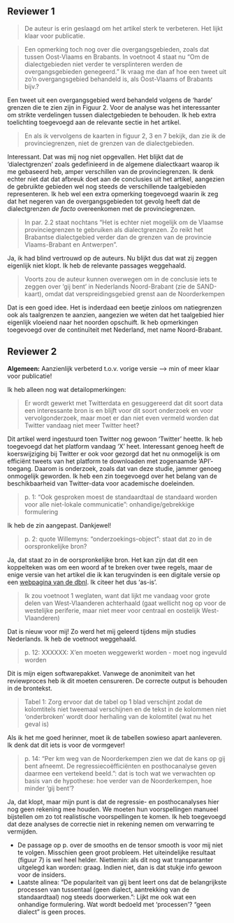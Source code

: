 
## Reviewer 1

> De auteur is erin geslaagd om het artikel sterk te verbeteren. Het lijkt klaar voor publicatie.

> Een opmerking toch nog over die overgangsgebieden, zoals dat tussen Oost-Vlaams en Brabants. In voetnoot 4 staat nu "Om de dialectgebieden niet verder te versplinteren werden de overgangsgebieden genegeerd." Ik vraag me dan af hoe een tweet uit zo'n overgangsgebied behandeld is, als Oost-Vlaams of Brabants bijv.?

Een tweet uit een overgangsgebied werd behandeld volgens de 'harde' grenzen die te zien zijn in Figuur 2. Voor de analyse was het interessanter om strikte verdelingen tussen dialectgebieden te behouden. Ik heb extra toelichting toegevoegd aan de relevante sectie in het artikel.

> En als ik vervolgens de kaarten in figuur 2, 3 en 7 bekijk, dan zie ik de provinciegrenzen, niet de grenzen van de dialectgebieden.

Interessant. Dat was mij nog niet opgevallen. Het blijkt dat de 'dialectgrenzen' zoals gedefinieerd in de algemene dialectkaart waarop ik me gebaseerd heb, amper verschillen van de provinciegrenzen. Ik denk echter niet dat dat afbreuk doet aan de conclusies uit het artikel, aangezien de gebruikte gebieden wel nog steeds de verschillende taalgebieden representeren. Ik heb wel een extra opmerking toegevoegd waarin ik zeg dat het negeren van de overgangsgebieden tot gevolg heeft dat de dialectgrenzen *de facto* overeenkomen met de provinciegrenzen.

> In par. 2.2 staat nochtans "Het is echter niet mogelijk om de Vlaamse provinciegrenzen te gebruiken als dialectgrenzen. Zo reikt het Brabantse dialectgebied verder dan de grenzen van de provincie Vlaams-Brabant en Antwerpen".

Ja, ik had blind vertrouwd op de auteurs. Nu blijkt dus dat wat zij zeggen eigenlijk niet klopt. Ik heb de relevante passages weggehaald.

> Voorts zou de auteur kunnen overwegen om in de conclusie iets te zeggen over 'gij bent' in Nederlands Noord-Brabant (zie de SAND-kaart), omdat dat verspreidingsgebied grenst aan de Noorderkempen

Dat is een goed idee. Het is inderdaad een beetje zinloos om natiegrenzen ook als taalgrenzen te aanzien, aangezien we wéten dat het taalgebied hier eigenlijk vloeiend naar het noorden opschuift. Ik heb opmerkingen toegevoegd over de continuïteit met Nederland, met name Noord-Brabant.

## Reviewer 2

**Algemeen:** Aanzienlijk verbeterd t.o.v. vorige versie --> min of meer klaar voor publicatie!

Ik heb alleen nog wat detailopmerkingen:

> Er wordt gewerkt met Twitterdata en gesuggereerd dat dit soort data een interessante bron is en blijft voor dit soort onderzoek en voor vervolgonderzoek, maar moet er dan niet even vermeld worden dat Twitter vandaag niet meer Twitter heet?

Dit artikel werd ingestuurd toen Twitter nog gewoon 'Twitter' heette. Ik heb toegevoegd dat het platform vandaag 'X' heet. Interessant genoeg heeft de koerswijziging bij Twitter er ook voor gezorgd dat het nu onmogelijk is om efficiënt tweets van het platform te downloaden met zogenaamde 'API'-toegang. Daarom is onderzoek, zoals dat van deze studie, jammer genoeg onmogelijk geworden. Ik heb een zin toegevoegd over het belang van de beschikbaarheid van Twitter-data voor academische doeleinden.

> p. 1: “Ook gesproken moest de standaardtaal de standaard worden voor alle niet-lokale communicatie": onhandige/gebrekkige formulering

Ik heb de zin aangepast. Dankjewel!

> p. 2: quote Willemyns: "onderzoekings-object": staat dat zo in de oorspronkelijke bron?

Ja, dat staat zo in de oorspronkelijke bron. Het kan zijn dat dit een koppelteken was om een woord af te breken over twee regels, maar de enige versie van het artikel die ik kan terugvinden is een digitale versie op een [webpagina van de dbnl](https://www.dbnl.org/tekst/_nee005200501_01/_nee005200501_01_0026.php). Ik citeer het dus 'as-is'.

> Ik zou voetnoot 1 weglaten, want dat lijkt me vandaag voor grote delen van West-Vlaanderen achterhaald (gaat wellicht nog op voor de westelijke periferie, maar niet meer voor centraal en oostelijk West-Vlaanderen)

Dat is nieuw voor mij! Zo werd het mij geleerd tijdens mijn studies Nederlands. Ik heb de voetnoot weggehaald.

> p. 12: XXXXXX: X’en moeten weggewerkt worden - moet nog ingevuld worden

Dit is mijn eigen softwarepakket. Vanwege de anonimiteit van het reviewproces heb ik dit moeten censureren. De correcte output is behouden in de brontekst.

> Tabel 1: Zorg ervoor dat de tabel op 1 blad verschijnt zodat de kolomtitels niet tweemaal verschijnen en de tekst in de kolommen niet 'onderbroken’ wordt door herhaling van de kolomtitel (wat nu het geval is)

Als ik het me goed herinner, moet ik de tabellen sowieso apart aanleveren. Ik denk dat dit iets is voor de vormgever!

> p. 14: “Per km weg van de Noorderkempen zien we dat de kans op gij bent afneemt. De regressiecoëfficiënten en posthocanalyse geven daarmee een vertekend beeld.”: dat is toch wat we verwachten op basis van de hypothese: hoe verder van de Noorderkempen, hoe minder ‘gij bent’?

Ja, dat klopt, maar mijn punt is dat de regressie- en posthocanalyses hier nog geen rekening mee houden. We moeten hun voorspellingen manueel bijstellen om zo tot realistische voorspellingen te komen. Ik heb toegevoegd dat deze analyses de correctie niet in rekening nemen om verwarring te vermijden.

- De passage op p. over de smooths en de tensor smooth is voor mij niet te volgen. Misschien geen groot probleem. Het uiteindelijke resultaat (figuur 7) is wel heel helder. Niettemin: als dit nog wat transparanter uitgelegd kan worden: graag. Indien niet, dan is dat stukje info gewoon voor de insiders. 
- Laatste alinea: “De populariteit van gij bent leert ons dat de belangrijkste processen van tussentaal (geen dialect, aantrekking van de standaardtaal) nog steeds doorwerken.”: Lijkt me ook wat een onhandige formulering. Wat wordt bedoeld met ‘processen’? “geen dialect” is geen proces.
